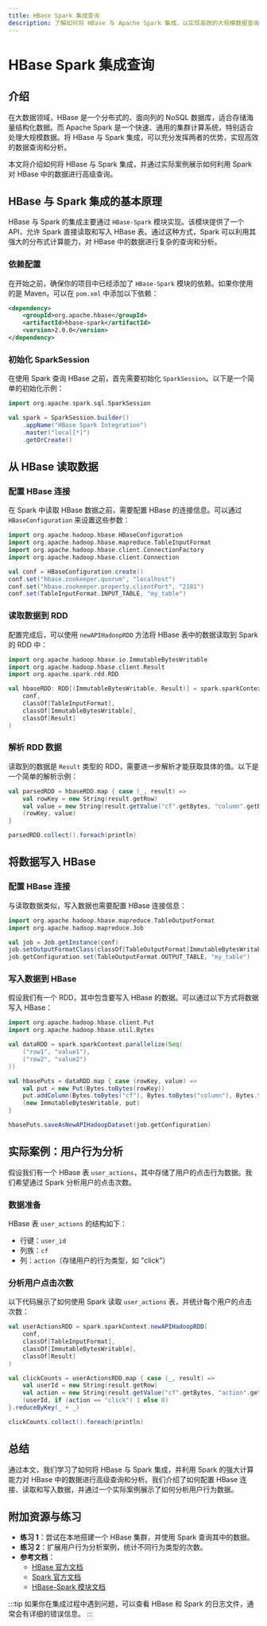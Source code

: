 ```yaml
---
title: HBase Spark 集成查询
description: 了解如何将 HBase 与 Apache Spark 集成，以实现高效的大规模数据查询和处理。
---
```


# HBase Spark 集成查询

## 介绍

在大数据领域，HBase 是一个分布式的、面向列的 NoSQL 数据库，适合存储海量结构化数据。而 Apache Spark 是一个快速、通用的集群计算系统，特别适合处理大规模数据。将 HBase 与 Spark 集成，可以充分发挥两者的优势，实现高效的数据查询和分析。

本文将介绍如何将 HBase 与 Spark 集成，并通过实际案例展示如何利用 Spark 对 HBase 中的数据进行高级查询。

## HBase 与 Spark 集成的基本原理

HBase 与 Spark 的集成主要通过 `HBase-Spark` 模块实现。该模块提供了一个 API，允许 Spark 直接读取和写入 HBase 表。通过这种方式，Spark 可以利用其强大的分布式计算能力，对 HBase 中的数据进行复杂的查询和分析。

### 依赖配置

在开始之前，确保你的项目中已经添加了 `HBase-Spark` 模块的依赖。如果你使用的是 Maven，可以在 `pom.xml` 中添加以下依赖：

```xml
<dependency>
    <groupId>org.apache.hbase</groupId>
    <artifactId>hbase-spark</artifactId>
    <version>2.0.0</version>
</dependency>
```

### 初始化 SparkSession

在使用 Spark 查询 HBase 之前，首先需要初始化 `SparkSession`。以下是一个简单的初始化示例：

```scala
import org.apache.spark.sql.SparkSession

val spark = SparkSession.builder()
    .appName("HBase Spark Integration")
    .master("local[*]")
    .getOrCreate()
```

## 从 HBase 读取数据

### 配置 HBase 连接

在 Spark 中读取 HBase 数据之前，需要配置 HBase 的连接信息。可以通过 `HBaseConfiguration` 来设置这些参数：

```scala
import org.apache.hadoop.hbase.HBaseConfiguration
import org.apache.hadoop.hbase.mapreduce.TableInputFormat
import org.apache.hadoop.hbase.client.ConnectionFactory
import org.apache.hadoop.hbase.client.Connection

val conf = HBaseConfiguration.create()
conf.set("hbase.zookeeper.quorum", "localhost")
conf.set("hbase.zookeeper.property.clientPort", "2181")
conf.set(TableInputFormat.INPUT_TABLE, "my_table")
```

### 读取数据到 RDD

配置完成后，可以使用 `newAPIHadoopRDD` 方法将 HBase 表中的数据读取到 Spark 的 RDD 中：

```scala
import org.apache.hadoop.hbase.io.ImmutableBytesWritable
import org.apache.hadoop.hbase.client.Result
import org.apache.spark.rdd.RDD

val hbaseRDD: RDD[(ImmutableBytesWritable, Result)] = spark.sparkContext.newAPIHadoopRDD(
    conf,
    classOf[TableInputFormat],
    classOf[ImmutableBytesWritable],
    classOf[Result]
)
```

### 解析 RDD 数据

读取到的数据是 `Result` 类型的 RDD，需要进一步解析才能获取具体的值。以下是一个简单的解析示例：

```scala
val parsedRDD = hbaseRDD.map { case (_, result) =>
    val rowKey = new String(result.getRow)
    val value = new String(result.getValue("cf".getBytes, "column".getBytes))
    (rowKey, value)
}

parsedRDD.collect().foreach(println)
```

## 将数据写入 HBase

### 配置 HBase 连接

与读取数据类似，写入数据也需要配置 HBase 连接信息：

```scala
import org.apache.hadoop.hbase.mapreduce.TableOutputFormat
import org.apache.hadoop.mapreduce.Job

val job = Job.getInstance(conf)
job.setOutputFormatClass(classOf[TableOutputFormat[ImmutableBytesWritable]])
job.getConfiguration.set(TableOutputFormat.OUTPUT_TABLE, "my_table")
```

### 写入数据到 HBase

假设我们有一个 RDD，其中包含要写入 HBase 的数据。可以通过以下方式将数据写入 HBase：

```scala
import org.apache.hadoop.hbase.client.Put
import org.apache.hadoop.hbase.util.Bytes

val dataRDD = spark.sparkContext.parallelize(Seq(
    ("row1", "value1"),
    ("row2", "value2")
))

val hbasePuts = dataRDD.map { case (rowKey, value) =>
    val put = new Put(Bytes.toBytes(rowKey))
    put.addColumn(Bytes.toBytes("cf"), Bytes.toBytes("column"), Bytes.toBytes(value))
    (new ImmutableBytesWritable, put)
}

hbasePuts.saveAsNewAPIHadoopDataset(job.getConfiguration)
```

## 实际案例：用户行为分析

假设我们有一个 HBase 表 `user_actions`，其中存储了用户的点击行为数据。我们希望通过 Spark 分析用户的点击次数。

### 数据准备

HBase 表 `user_actions` 的结构如下：

- 行键：`user_id`
- 列族：`cf`
- 列：`action`（存储用户的行为类型，如 "click"）

### 分析用户点击次数

以下代码展示了如何使用 Spark 读取 `user_actions` 表，并统计每个用户的点击次数：

```scala
val userActionsRDD = spark.sparkContext.newAPIHadoopRDD(
    conf,
    classOf[TableInputFormat],
    classOf[ImmutableBytesWritable],
    classOf[Result]
)

val clickCounts = userActionsRDD.map { case (_, result) =>
    val userId = new String(result.getRow)
    val action = new String(result.getValue("cf".getBytes, "action".getBytes))
    (userId, if (action == "click") 1 else 0)
}.reduceByKey(_ + _)

clickCounts.collect().foreach(println)
```

## 总结

通过本文，我们学习了如何将 HBase 与 Spark 集成，并利用 Spark 的强大计算能力对 HBase 中的数据进行高级查询和分析。我们介绍了如何配置 HBase 连接、读取和写入数据，并通过一个实际案例展示了如何分析用户行为数据。

## 附加资源与练习

- **练习 1**：尝试在本地搭建一个 HBase 集群，并使用 Spark 查询其中的数据。
- **练习 2**：扩展用户行为分析案例，统计不同行为类型的次数。
- **参考文档**：
  - [HBase 官方文档](https://hbase.apache.org/)
  - [Spark 官方文档](https://spark.apache.org/docs/latest/)
  - [HBase-Spark 模块文档](https://hbase.apache.org/book.html#spark)

:::tip
如果你在集成过程中遇到问题，可以查看 HBase 和 Spark 的日志文件，通常会有详细的错误信息。
:::